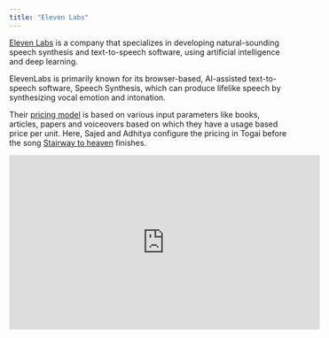 ```yaml
---
title: "Eleven Labs"
---
```


[Eleven Labs](http://elevenlabs.io/) is a  company that specializes in developing natural-sounding speech synthesis and text-to-speech software, using artificial intelligence and deep learning.

ElevenLabs is primarily known for its browser-based, AI-assisted text-to-speech software, Speech Synthesis, which can produce lifelike speech by synthesizing vocal emotion and intonation.

Their [pricing model](https://elevenlabs.io/pricing) is based on various input parameters like books, articles, papers and voiceovers based on which they have a usage based price per unit. Here, Sajed and Adhitya configure the pricing in Togai before the song [Stairway to heaven](https://www.youtube.com/watch?v=iXQUu5Dti4g) finishes.

<iframe
  width="560"
  height="315"
  src="https://www.youtube.com/embed/rTkp7IS0dt0"
  title="YouTube video player"
  frameBorder="0"
  allow="accelerometer; autoplay; clipboard-write; encrypted-media; gyroscope; picture-in-picture"
  allowFullScreen
></iframe>
